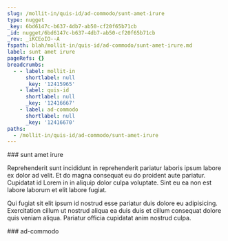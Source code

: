 ```yaml
---
slug: /mollit-in/quis-id/ad-commodo/sunt-amet-irure
type: nugget
_key: 6bd6147c-b637-4db7-ab50-cf20f65b71cb
_id: nugget/6bd6147c-b637-4db7-ab50-cf20f65b71cb
_rev: _iKCEoIO--A
fspath: blah/mollit-in/quis-id/ad-commodo/sunt-amet-irure.md
label: sunt amet irure
pageRefs: {}
breadcrumbs:
  - - label: mollit-in
      shortlabel: null
      _key: '12415965'
    - label: quis-id
      shortlabel: null
      _key: '12416667'
    - label: ad-commodo
      shortlabel: null
      _key: '12416670'
paths:
  - /mollit-in/quis-id/ad-commodo/sunt-amet-irure
---
```


<NuggetArea>
<Nugget slug="/mollit-in/quis-id/ad-commodo/sunt-amet-irure" type="nugget" _key="6bd6147c-b637-4db7-ab50-cf20f65b71cb" _id="nugget/6bd6147c-b637-4db7-ab50-cf20f65b71cb" _rev="_iKCEoIO--A" fspath="blah/mollit-in/quis-id/ad-commodo/sunt-amet-irure.md" label="sunt amet irure" paths="/mollit-in/quis-id/ad-commodo/sunt-amet-irure">
<NuggetBody>
### sunt amet irure

Reprehenderit sunt incididunt in reprehenderit pariatur laboris ipsum labore ex dolor ad velit. Et do magna consequat eu do proident aute pariatur. Cupidatat id Lorem in in aliquip dolor culpa voluptate. Sint eu ea non est labore laborum et elit labore fugiat.

Qui fugiat sit elit ipsum id nostrud esse pariatur duis dolore eu adipisicing. Exercitation cillum ut nostrud aliqua ea duis duis et cillum consequat dolore quis veniam aliqua. Pariatur officia cupidatat anim nostrud culpa.

</NuggetBody>
<Breadcrumbs>
<Crumbs>
<Crumb _key="12415965" label="mollit-in" /><Crumb _key="12416667" label="quis-id" /><Crumb _key="12416670" label="ad-commodo" />
</Crumbs>
</Breadcrumbs>
</Nugget>

<NuggetsInbound>
</NuggetsInbound>
<NuggetsOutbound>
</NuggetsOutbound>
</NuggetArea>
<PassagesInbound>
<Passage direction="inbound" type="passage" _key="12416670" _id="passage/12416670" _rev="_iKCEoIK--B" label="ad-commodo" passage="ad-commodo" fspath="blah/mollit-in/quis-id/ad-commodo" paths="/mollit-in/quis-id/ad-commodo" slug="/mollit-in/quis-id/ad-commodo">
<NuggetBody>
### ad-commodo

</NuggetBody>
<Breadcrumbs>
<Crumbs>
<Crumb _key="12415965" label="mollit-in" /><Crumb _key="12416667" label="quis-id" />
</Crumbs>
</Breadcrumbs>
</Passage>

</PassagesInbound>
<PassagesOutbound>
</PassagesOutbound>